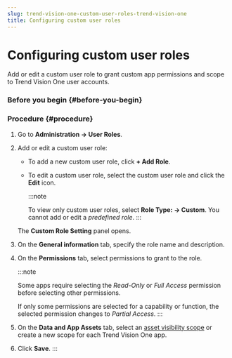 ```yaml
---
slug: trend-vision-one-custom-user-roles-trend-vision-one
title: Configuring custom user roles
---
```

# Configuring custom user roles

Add or edit a custom user role to grant custom app permissions and scope to Trend Vision One user accounts.

### Before you begin {#before-you-begin}

### Procedure {#procedure}

1.  Go to **Administration → User Roles**.

2.  Add or edit a custom user role:

    - To add a new custom user role, click **+ Add Role**.

    - To edit a custom user role, select the custom user role and click the **Edit** icon.

      :::note

      To view only custom user roles, select **Role Type: → Custom**. You cannot add or edit a *predefined role*.
      :::

    The **Custom Role Setting** panel opens.

3.  On the **General information** tab, specify the role name and description.

4.  On the **Permissions** tab, select permissions to grant to the role.

    :::note

    Some apps require selecting the *Read-Only* or *Full Access* permission before selecting other permissions.

    If only some permissions are selected for a capability or function, the selected permission changes to *Partial Access*.
    :::

5.  On the **Data and App Assets** tab, select an [asset visibility scope](asset-visibility-management.mdx) or create a new scope for each Trend Vision One app.

6.  Click **Save**.
:::
